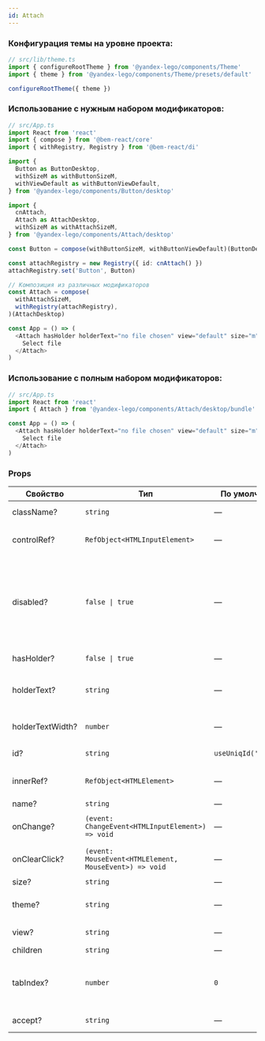 ```yaml
---
id: Attach
---
```


### Конфигурация темы на уровне проекта:

```ts
// src/lib/theme.ts
import { configureRootTheme } from '@yandex-lego/components/Theme'
import { theme } from '@yandex-lego/components/Theme/presets/default'

configureRootTheme({ theme })
```

### Использование с нужным набором модификаторов:

```ts
// src/App.ts
import React from 'react'
import { compose } from '@bem-react/core'
import { withRegistry, Registry } from '@bem-react/di'

import {
  Button as ButtonDesktop,
  withSizeM as withButtonSizeM,
  withViewDefault as withButtonViewDefault,
} from '@yandex-lego/components/Button/desktop'

import {
  cnAttach,
  Attach as AttachDesktop,
  withSizeM as withAttachSizeM,
} from '@yandex-lego/components/Attach/desktop'

const Button = compose(withButtonSizeM, withButtonViewDefault)(ButtonDesktop)

const attachRegistry = new Registry({ id: cnAttach() })
attachRegistry.set('Button', Button)

// Композиция из различных модификаторов
const Attach = compose(
  withAttachSizeM,
  withRegistry(attachRegistry),
)(AttachDesktop)

const App = () => (
  <Attach hasHolder holderText="no file chosen" view="default" size="m">
    Select file
  </Attach>
)
```

### Использование с полным набором модификаторов:

```ts
// src/App.ts
import React from 'react'
import { Attach } from '@yandex-lego/components/Attach/desktop/bundle'

const App = () => (
  <Attach hasHolder holderText="no file chosen" view="default" size="m">
    Select file
  </Attach>
)
```

### Props

<!-- props:start -->
| Свойство         | Тип                                                    | По умолчанию         | Описание                                                                                                                |
| ---------------- | ------------------------------------------------------ | -------------------- | ----------------------------------------------------------------------------------------------------------------------- |
| className?       | `string`                                               | —                    | Дополнительный className                                                                                                |
| controlRef?      | `RefObject<HTMLInputElement>`                          | —                    | Ссылка на DOM-элемент нативного контрола                                                                                |
| disabled?        | `false \| true`                                        | —                    | Неактивное состояние компонента: состояние, при котором компонент отображается, но недоступен для действий пользователя |
| hasHolder?       | `false \| true`                                        | —                    | Наличие элемента `Holder`                                                                                               |
| holderText?      | `string`                                               | —                    | Текст внутри элемента `Holder`, когда файл не выбран                                                                    |
| holderTextWidth? | `number`                                               | —                    | Ширина текста внутри элемента `Holder`                                                                                  |
| id?              | `string`                                               | `useUniqId('xuniq')` | Уникальный id компонента                                                                                                |
| innerRef?        | `RefObject<HTMLElement>`                               | —                    | Ссылка на корневой DOM-элемент компонента                                                                               |
| name?            | `string`                                               | —                    | Имя компонента                                                                                                          |
| onChange?        | `(event: ChangeEvent<HTMLInputElement>) => void`       | —                    | Обработчик, вызываемый при смене файла                                                                                  |
| onClearClick?    | `(event: MouseEvent<HTMLElement, MouseEvent>) => void` | —                    | Обработчик, вызываемый при очистке файла                                                                                |
| size?            | `string`                                               | —                    | Размер компонента                                                                                                       |
| theme?           | `string`                                               | —                    | Стилевое оформление компонента                                                                                          |
| view?            | `string`                                               | —                    | Внешний вид компонента                                                                                                  |
| children         | `string`                                               | —                    | Содержимое кнопки                                                                                                       |
| tabIndex?        | `number`                                               | `0`                  | Последовательность перехода между кнопками при нажатии на клавишу Tab                                                   |
| accept?          | `string`                                               | —                    | Допустимые типы файлов                                                                                                  |
<!-- props:end -->
